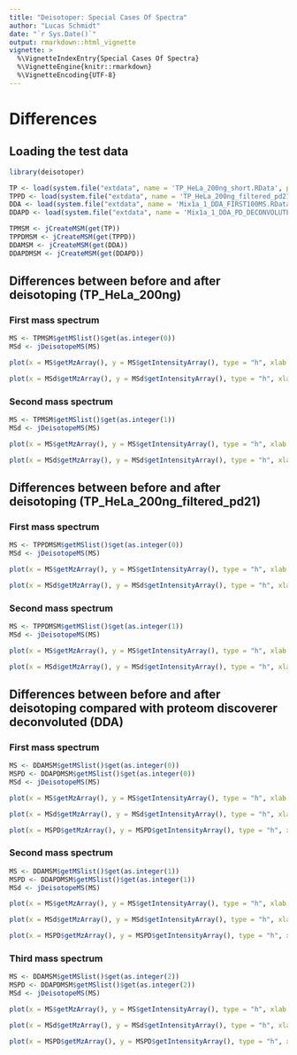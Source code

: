 ```yaml
---
title: "Deisotoper: Special Cases Of Spectra"
author: "Lucas Schmidt"
date: "`r Sys.Date()`"
output: rmarkdown::html_vignette
vignette: >
  %\VignetteIndexEntry{Special Cases Of Spectra}
  %\VignetteEngine{knitr::rmarkdown}
  %\VignetteEncoding{UTF-8}
---
```


# Differences

## Loading the test data

```r
library(deisotoper)

TP <- load(system.file("extdata", name = 'TP_HeLa_200ng_short.RData', package = "deisotoper"))
TPPD <- load(system.file("extdata", name = 'TP_HeLa_200ng_filtered_pd21.RData', package = "deisotoper"))
DDA <- load(system.file("extdata", name = 'Mix1a_1_DDA_FIRST100MS.RData', package = "deisotoper"))
DDAPD <- load(system.file("extdata", name = 'Mix1a_1_DDA_PD_DECONVOLUTED_FIRST100MS.RData', package = "deisotoper"))

TPMSM <- jCreateMSM(get(TP))
TPPDMSM <- jCreateMSM(get(TPPD))
DDAMSM <- jCreateMSM(get(DDA))
DDAPDMSM <- jCreateMSM(get(DDAPD))
```


## Differences between before and after deisotoping (TP_HeLa_200ng)

### First mass spectrum

```r
MS <- TPMSM$getMSlist()$get(as.integer(0))
MSd <- jDeisotopeMS(MS)

plot(x = MS$getMzArray(), y = MS$getIntensityArray(), type = "h", xlab = "mZ", ylab = "Intensity", main = "TP_HeLa_200ng")

plot(x = MSd$getMzArray(), y = MSd$getIntensityArray(), type = "h", xlab = "mZ", ylab = "Intensity", main = "TP_HeLa_200ng deisotoped")
```


### Second mass spectrum

```r
MS <- TPMSM$getMSlist()$get(as.integer(1))
MSd <- jDeisotopeMS(MS)

plot(x = MS$getMzArray(), y = MS$getIntensityArray(), type = "h", xlab = "mZ", ylab = "Intensity", main = "TP_HeLa_200ng")

plot(x = MSd$getMzArray(), y = MSd$getIntensityArray(), type = "h", xlab = "mZ", ylab = "Intensity", main = "TP_HeLa_200ng deisotoped")
```


## Differences between before and after deisotoping (TP_HeLa_200ng_filtered_pd21)

### First mass spectrum

```r
MS <- TPPDMSM$getMSlist()$get(as.integer(0))
MSd <- jDeisotopeMS(MS)

plot(x = MS$getMzArray(), y = MS$getIntensityArray(), type = "h", xlab = "mZ", ylab = "Intensity", main = "TP_HeLa_200ng_filtered_pd21")

plot(x = MSd$getMzArray(), y = MSd$getIntensityArray(), type = "h", xlab = "mZ", ylab = "Intensity", main = "TP_HeLa_200ng_filtered_pd21 deisotoped")
```


### Second mass spectrum

```r
MS <- TPPDMSM$getMSlist()$get(as.integer(1))
MSd <- jDeisotopeMS(MS)

plot(x = MS$getMzArray(), y = MS$getIntensityArray(), type = "h", xlab = "mZ", ylab = "Intensity", main = "TP_HeLa_200ng_filtered_pd21")

plot(x = MSd$getMzArray(), y = MSd$getIntensityArray(), type = "h", xlab = "mZ", ylab = "Intensity", main = "TP_HeLa_200ng_filtered_pd21 deisotoped")
```


## Differences between before and after deisotoping compared with proteom discoverer deconvoluted (DDA)

### First mass spectrum

```r
MS <- DDAMSM$getMSlist()$get(as.integer(0))
MSPD <- DDAPDMSM$getMSlist()$get(as.integer(0))
MSd <- jDeisotopeMS(MS)

plot(x = MS$getMzArray(), y = MS$getIntensityArray(), type = "h", xlab = "mZ", ylab = "Intensity", main = "Mix1a_1_DDA")

plot(x = MSd$getMzArray(), y = MSd$getIntensityArray(), type = "h", xlab = "mZ", ylab = "Intensity", main = "Mix1a_1_DDA deisotoped")

plot(x = MSPD$getMzArray(), y = MSPD$getIntensityArray(), type = "h", xlab = "mZ", ylab = "Intensity", main = "Mix1a_1_DDA proteom discoverer deconvolutied")
```


### Second mass spectrum

```r
MS <- DDAMSM$getMSlist()$get(as.integer(1))
MSPD <- DDAPDMSM$getMSlist()$get(as.integer(1))
MSd <- jDeisotopeMS(MS)

plot(x = MS$getMzArray(), y = MS$getIntensityArray(), type = "h", xlab = "mZ", ylab = "Intensity", main = "Mix1a_1_DDA")

plot(x = MSd$getMzArray(), y = MSd$getIntensityArray(), type = "h", xlab = "mZ", ylab = "Intensity", main = "Mix1a_1_DDA deisotoped")

plot(x = MSPD$getMzArray(), y = MSPD$getIntensityArray(), type = "h", xlab = "mZ", ylab = "Intensity", main = "Mix1a_1_DDA proteom discoverer deconvolutied")
```


### Third mass spectrum

```r
MS <- DDAMSM$getMSlist()$get(as.integer(2))
MSPD <- DDAPDMSM$getMSlist()$get(as.integer(2))
MSd <- jDeisotopeMS(MS)

plot(x = MS$getMzArray(), y = MS$getIntensityArray(), type = "h", xlab = "mZ", ylab = "Intensity", main = "Mix1a_1_DDA")

plot(x = MSd$getMzArray(), y = MSd$getIntensityArray(), type = "h", xlab = "mZ", ylab = "Intensity", main = "Mix1a_1_DDA deisotoped")

plot(x = MSPD$getMzArray(), y = MSPD$getIntensityArray(), type = "h", xlab = "mZ", ylab = "Intensity", main = "Mix1a_1_DDA proteom discoverer deconvolutied")
```
